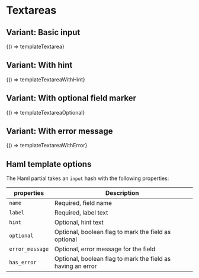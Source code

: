 
<Meta title="Forms/Textarea" />

# Textareas

## Variant: Basic input


<Preview>
  <Story
    name="Basic"
    parameters={{ docs: { source: { code: templateTextareaCode } } }}
  >
    {() => templateTextarea}
  </Story>
</Preview>

## Variant: With hint


<Preview>
  <Story
    name="With hint"
    parameters={{ docs: { source: { code: templateTextareaWithHintCode } } }}
  >
    {() => templateTextareaWithHint}
  </Story>
</Preview>

## Variant: With optional field marker


<Preview>
  <Story
    name="Optional field"
    parameters={{ docs: { source: { code: templateTextareaOptionalCode } } }}
  >
    {() => templateTextareaOptional}
  </Story>
</Preview>


## Variant: With error message

<Preview>
  <Story
    name="With error"
    parameters={{ docs: { source: { code: templateTextareaWithErrorCode } } }}
  >
    {() => templateTextareaWithError}
  </Story>
</Preview>

## Haml template options

The Haml partial takes an `input` hash with the following properties:

| properties      | Description                                                 |
| --------------- | ----------------------------------------------------------- |
| `name`          | Required, field name                                        |
| `label`         | Required, label text                                        |
| `hint`          | Optional, hint text                                         |
| `optional`      | Optional, boolean flag to mark the field as optional        |
| `error_message` | Optional, error message for the field                       |
| `has_error`     | Optional, boolean flag to mark the field as having an error |
